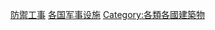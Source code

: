 {{Commons category|Fortifications by country}}
{{Categories by country|nocat}}

[[Category:防禦工事|]]
[[Category:各国军事设施|]]
[[Category:各類各國建築物|Category:各類各國建築物]]